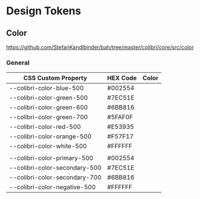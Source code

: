 
<Meta title="Design Tokens/Color" />

# Design Tokens

## Color

https://github.com/StefanKandlbinder/bah/tree/master/colibri/core/src/color

### General

<table style={{ width: "100%" }}>
  <thead>
    <tr>
      <th>CSS Custom Property</th>
      <th>HEX Code</th>
      <th>Color</th>
    </tr>
  </thead>
  <tbody>
    <tr>
      <td>--colibri-color-blue-500</td>
      <td>#002554</td>
      <td style={{ backgroundColor: "var(--colibri-color-blue-500)" }}></td>
    </tr>
    <tr>
      <td>--colibri-color-green-500</td>
      <td>#7EC51E</td>
      <td style={{ backgroundColor: "var(--colibri-color-green-500)" }}></td>
    </tr>
    <tr>
      <td>--colibri-color-green-600</td>
      <td>#6BB816</td>
      <td style={{ backgroundColor: "var(--colibri-color-green-600)" }}></td>
    </tr>
    <tr>
      <td>--colibri-color-green-700</td>
      <td>#5FAF0F</td>
      <td style={{ backgroundColor: "var(--colibri-color-green-700)" }}></td>
    </tr>
    <tr>
      <td>--colibri-color-red-500</td>
      <td>#E53935</td>
      <td style={{ backgroundColor: "var(--colibri-color-red-500)" }}></td>
    </tr>
    <tr>
      <td>--colibri-color-orange-500</td>
      <td>#F57F17</td>
      <td style={{ backgroundColor: "var(--colibri-color-orange-500)" }}></td>
    </tr>
    <tr>
      <td>--colibri-color-white-500</td>
      <td>#FFFFFF</td>
      <td style={{ backgroundColor: "var(--colibri-color-white-500)" }}></td>
    </tr>
    <tr>
      <td></td>
      <td></td>
      <td></td>
    </tr>
    <tr>
      <td>--colibri-color-primary-500</td>
      <td>#002554</td>
      <td style={{ backgroundColor: "var(--colibri-color-primary-500)" }}></td>
    </tr>
    <tr>
      <td>--colibri-color-secondary-500</td>
      <td>#7EC51E</td>
      <td style={{ backgroundColor: "var(--colibri-color-secondary-500)" }}></td>
    </tr>
    <tr>
      <td>--colibri-color-secondary-700</td>
      <td>#6BB816</td>
      <td
        style={{ backgroundColor: "var(--colibri-color-secondary-700)" }}
      ></td>
    </tr>
    <tr>
      <td>--colibri-color-negative-500</td>
      <td>#FFFFFF</td>
      <td style={{ backgroundColor: "var(--colibri-color-negative-500)" }}></td>
    </tr>
  </tbody>
</table>
